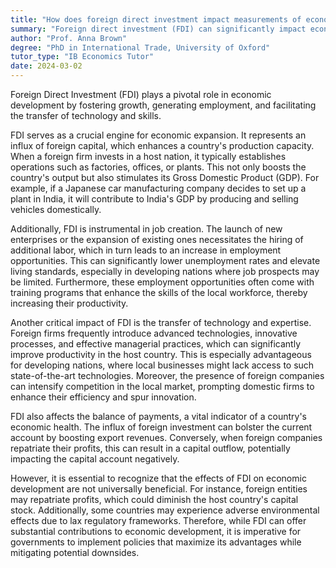 ```yaml
---
title: "How does foreign direct investment impact measurements of economic development?"
summary: "Foreign direct investment (FDI) can significantly impact economic development by stimulating growth, creating jobs, and transferring technology and skills."
author: "Prof. Anna Brown"
degree: "PhD in International Trade, University of Oxford"
tutor_type: "IB Economics Tutor"
date: 2024-03-02
---
```


Foreign Direct Investment (FDI) plays a pivotal role in economic development by fostering growth, generating employment, and facilitating the transfer of technology and skills.

FDI serves as a crucial engine for economic expansion. It represents an influx of foreign capital, which enhances a country's production capacity. When a foreign firm invests in a host nation, it typically establishes operations such as factories, offices, or plants. This not only boosts the country's output but also stimulates its Gross Domestic Product (GDP). For example, if a Japanese car manufacturing company decides to set up a plant in India, it will contribute to India's GDP by producing and selling vehicles domestically.

Additionally, FDI is instrumental in job creation. The launch of new enterprises or the expansion of existing ones necessitates the hiring of additional labor, which in turn leads to an increase in employment opportunities. This can significantly lower unemployment rates and elevate living standards, especially in developing nations where job prospects may be limited. Furthermore, these employment opportunities often come with training programs that enhance the skills of the local workforce, thereby increasing their productivity.

Another critical impact of FDI is the transfer of technology and expertise. Foreign firms frequently introduce advanced technologies, innovative processes, and effective managerial practices, which can significantly improve productivity in the host country. This is especially advantageous for developing nations, where local businesses might lack access to such state-of-the-art technologies. Moreover, the presence of foreign companies can intensify competition in the local market, prompting domestic firms to enhance their efficiency and spur innovation.

FDI also affects the balance of payments, a vital indicator of a country's economic health. The influx of foreign investment can bolster the current account by boosting export revenues. Conversely, when foreign companies repatriate their profits, this can result in a capital outflow, potentially impacting the capital account negatively.

However, it is essential to recognize that the effects of FDI on economic development are not universally beneficial. For instance, foreign entities may repatriate profits, which could diminish the host country's capital stock. Additionally, some countries may experience adverse environmental effects due to lax regulatory frameworks. Therefore, while FDI can offer substantial contributions to economic development, it is imperative for governments to implement policies that maximize its advantages while mitigating potential downsides.
    